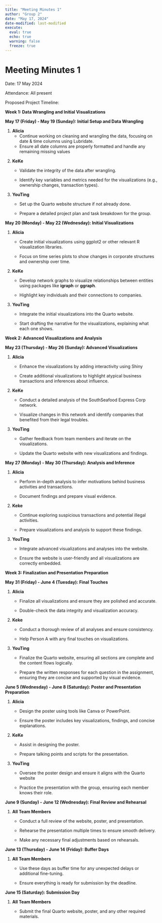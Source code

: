 ```yaml
---
title: "Meeting Minutes 1"
author: "Group 2"
date: "May 17, 2024"
date-modified: last-modified
execute: 
  eval: true
  echo: true
  warning: false
  freeze: true
---
```


# Meeting Minutes 1

Date: 17 May 2024

Attendance: All present

Proposed Project Timeline:

**Week 1: Data Wrangling and Initial Visualizations**

**May 17 (Friday) - May 19 (Sunday): Initial Setup and Data Wrangling**

1.  **Alicia**
    -   Continue working on cleaning and wrangling the data, focusing on date & time columns using Lubridate.
    -   Ensure all date columns are properly formatted and handle any remaining missing values

```{=html}
<!-- -->
```
2.  **KeKe**

    -   Validate the integrity of the data after wrangling.

    -   Identify key variables and metrics needed for the visualizations (e.g., ownership changes, transaction types).

3.  **YouTing**

    -   Set up the Quarto website structure if not already done.

    -   Prepare a detailed project plan and task breakdown for the group.

**May 20 (Monday) - May 22 (Wednesday): Initial Visualizations**

1.  **Alicia**

    -   Create initial visualizations using ggplot2 or other relevant R visualization libraries.

    -   Focus on time series plots to show changes in corporate structures and ownership over time.

2.  **KeKe**

    -   Develop network graphs to visualize relationships between entities using packages like **igraph** or **ggraph**.

    -   Highlight key individuals and their connections to companies.

3.  **YouTing**

    -   Integrate the initial visualizations into the Quarto website.

    -   Start drafting the narrative for the visualizations, explaining what each one shows.

**Week 2: Advanced Visualizations and Analysis**

**May 23 (Thursday) - May 26 (Sunday): Advanced Visualizations**

1.  **Alicia**

    -   Enhance the visualizations by adding interactivity using Shiny

    -   Create additional visualizations to highlight atypical business transactions and inferences about influence.

2.  **KeKe**

    -   Conduct a detailed analysis of the SouthSeafood Express Corp network.

    -   Visualize changes in this network and identify companies that benefited from their legal troubles.

3.  **YouTing**

    -   Gather feedback from team members and iterate on the visualizations.

    -   Update the Quarto website with new visualizations and findings.

**May 27 (Monday) - May 30 (Thursday): Analysis and Inference**

1.  **Alicia**

    -   Perform in-depth analysis to infer motivations behind business activities and transactions.

    -   Document findings and prepare visual evidence.

2.  **Keke**

    -   Continue exploring suspicious transactions and potential illegal activities.

    -   Prepare visualizations and analysis to support these findings.

3.  **YouTing**

    -   Integrate advanced visualizations and analyses into the website.

    -   Ensure the website is user-friendly and all visualizations are correctly embedded.

**Week 3: Finalization and Presentation Preparation**

**May 31 (Friday) - June 4 (Tuesday): Final Touches**

1.  **Alicia**

    -   Finalize all visualizations and ensure they are polished and accurate.

    -   Double-check the data integrity and visualization accuracy.

2.  **Keke**

    -   Conduct a thorough review of all analyses and ensure consistency.

    -   Help Person A with any final touches on visualizations.

3.  **YouTing**

    -   Finalize the Quarto website, ensuring all sections are complete and the content flows logically.

    -   Prepare the written responses for each question in the assignment, ensuring they are concise and supported by visual evidence.

**June 5 (Wednesday) - June 8 (Saturday): Poster and Presentation Preparation**

1.  **Alicia**

    -   Design the poster using tools like Canva or PowerPoint.

    -   Ensure the poster includes key visualizations, findings, and concise explanations.

2.  **KeKe**

    -   Assist in designing the poster.

    -   Prepare talking points and scripts for the presentation.

3.  **YouTing**

    -   Oversee the poster design and ensure it aligns with the Quarto website

    -   Practice the presentation with the group, ensuring each member knows their role.

**June 9 (Sunday) - June 12 (Wednesday): Final Review and Rehearsal**

1.  **All Team Members**

    -   Conduct a full review of the website, poster, and presentation.

    -   Rehearse the presentation multiple times to ensure smooth delivery.

    -   Make any necessary final adjustments based on rehearsals.

**June 13 (Thursday) - June 14 (Friday): Buffer Days**

1.  **All Team Members**

    -   Use these days as buffer time for any unexpected delays or additional fine-tuning.

    -   Ensure everything is ready for submission by the deadline.

**June 15 (Saturday): Submission Day**

1.  **All Team Members**

    -   Submit the final Quarto website, poster, and any other required materials.
